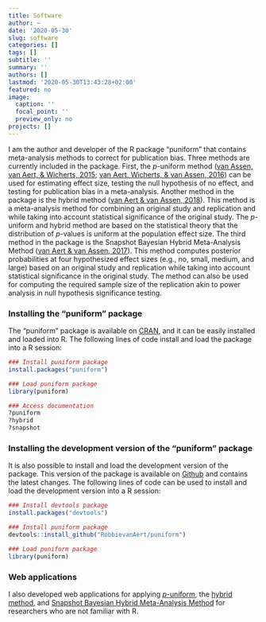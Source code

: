 ```yaml
---
title: Software
author: ~
date: '2020-05-30'
slug: software
categories: []
tags: []
subtitle: ''
summary: ''
authors: []
lastmod: '2020-05-30T13:43:28+02:00'
featured: no
image:
  caption: ''
  focal_point: ''
  preview_only: no
projects: []
---
```


I am the author and developer of the R package "puniform" that contains meta-analysis methods to correct for publication bias. Three methods are currently included in the package. First, the *p*-uniform method ([van Assen, van Aert, & Wicherts, 2015](/publication/van-assen-2015/); [van Aert, Wicherts, & van Assen, 2016](/publication/van-aert-2016)) can be used for estimating effect size, testing the null hypothesis of no effect, and testing for publication bias in a meta-analysis. Another method in the package is the hybrid method ([van Aert & van Assen, 2018](/publication/van-aert-2018-b/)). This method is a meta-analysis method for combining an original study and replication and while taking into account statistical significance of the original study. The *p*-uniform and hybrid method are based on the statistical theory that the distribution of *p*-values is uniform at the population effect size. The third method in the package is the Snapshot Bayesian Hybrid Meta-Analysis Method ([van Aert & van Assen, 2017](/publication/van-aert-2017)). This method computes posterior probabilities at four hypothesized effect sizes (e.g., no, small, medium, and large) based on an original study and replication while taking into account statistical significance in the original study. The method can also be used for computing the required sample size of the replication akin to power analysis in null hypothesis significance testing.

### Installing the "puniform" package

The "puniform" package is available on [CRAN](https://cran.r-project.org/web/packages/puniform/index.html), and it can be easily installed and loaded into R. The following lines of code install and load the package into a R session:

```r
### Install puniform package
install.packages("puniform")

### Load puniform package
library(puniform)

### Access documentation
?puniform
?hybrid
?snapshot
```

### Installing the development version of the "puniform" package

It is also possible to install and load the development version of the package. This version of the package is available on [Github](https://github.com/RobbievanAert/puniform) and contains the latest changes. The following lines of code can be used to install and load the development version into a R session:

```r
### Install devtools package
install.packages("devtools")

### Install puniform package
devtools::install_github("RobbievanAert/puniform")

### Load puniform package
library(puniform)
```

### Web applications

I also developed web applications for applying [*p*-uniform](https://rvanaert.shinyapps.io/p-uniform), the [hybrid method](https://rvanaert.shinyapps.io/hybrid), and [Snapshot Bayesian Hybrid Meta-Analysis Method](https://rvanaert.shinyapps.io/snapshot) for researchers who are not familiar with R.
